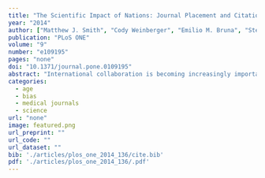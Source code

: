 ```yaml
---
title: "The Scientific Impact of Nations: Journal Placement and Citation Performance"
year: "2014"
author: ["Matthew J. Smith", "Cody Weinberger", "Emilio M. Bruna", "Stefano Allesina"]
publication: "PLoS ONE"
volume: "9"
number: "e109195"
pages: "none"
doi: "10.1371/journal.pone.0109195"
abstract: "International collaboration is becoming increasingly important for the advancement of science. To gain a more precise understanding of how factors such as international collaboration influence publication success, we divide publication success into two categories: journal placement and citation performance. Analyzing all papers published between 1996 and 2012 in eight disciplines, we find that those with more countries in their affiliations performed better in both categories. Furthermore, specific countries vary in their effects both individually and in combination. Finally, we look at the relationship between national output (in papers published) and input (in citations received) over the 17 years, expanding upon prior depictions by also plotting an expected proportion of citations based on Journal Placement. Discrepancies between this expectation and the realized proportion of citations illuminate trends in performance, such as the decline of the Global North in response to rapidly developing countries, especially China. Yet, most countries' show little to no discrepancy, meaning that, in most cases, citation proportion can be predicted by Journal Placement alone. This reveals an extreme asymmetry between the opinions of a few reviewers and the degree to which paper acceptance and citation rates influence career advancement."
categories: 
  - age
  - bias
  - medical journals
  - science
url: "none"
image: featured.png
url_preprint: ""
url_code: ""
url_dataset: ""
bib: './articles/plos_one_2014_136/cite.bib'
pdf: './articles/plos_one_2014_136/.pdf'
---
```

